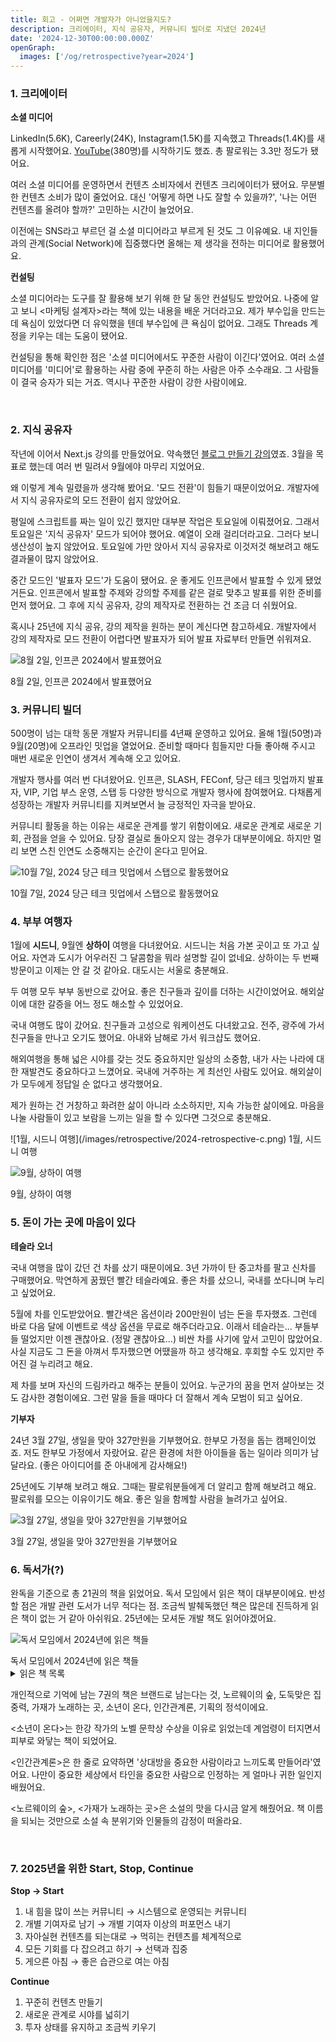 ```yaml
---
title: 회고 - 어쩌면 개발자가 아니었을지도?
description: 크리에이터, 지식 공유자, 커뮤니티 빌더로 지냈던 2024년
date: '2024-12-30T00:00:00.000Z'
openGraph:
  images: ['/og/retrospective?year=2024']
---
```


### 1. 크리에이터

**소셜 미디어**

LinkedIn(5.6K), Careerly(24K), Instagram(1.5K)를 지속했고 Threads(1.4K)를 새롭게 시작했어요. [YouTube](https://www.youtube.com/@hajoeun)(380명)를 시작하기도 했죠. 총 팔로워는 3.3만 정도가 됐어요. 

여러 소셜 미디어를 운영하면서 컨텐츠 소비자에서 컨텐츠 크리에이터가 됐어요. 무분별한 컨텐츠 소비가 많이 줄었어요. 대신 '어떻게 하면 나도 잘할 수 있을까?', '나는 어떤 컨텐츠를 올려야 할까?' 고민하는 시간이 늘었어요.

이전에는 SNS라고 부르던 걸 소셜 미디어라고 부르게 된 것도 그 이유예요. 내 지인들과의 관계(Social Network)에 집중했다면 올해는 제 생각을 전하는 미디어로 활용했어요.

**컨설팅**

소셜 미디어라는 도구를 잘 활용해 보기 위해 한 달 동안 컨설팅도 받았어요. 나중에 알고 보니 \<마케팅 설계자\>라는 책에 있는 내용을 배운 거더라고요. 제가 부수입을 만드는데 욕심이 있었다면 더 유익했을 텐데 부수입에 큰 욕심이 없어요. 그래도 Threads 계정을 키우는 데는 도움이 됐어요.

컨설팅을 통해 확인한 점은 '소셜 미디어에서도 꾸준한 사람이 이긴다'였어요. 여러 소셜 미디어를 '미디어'로 활용하는 사람 중에 꾸준히 하는 사람은 아주 소수래요. 그 사람들이 결국 승자가 되는 거죠. 역시나 꾸준한 사람이 강한 사람이에요.

<br/>

### 2. 지식 공유자

작년에 이어서 Next.js 강의를 만들었어요. 약속했던 [블로그 만들기 강의](https://inf.run/heKES)였죠. 3월을 목표로 했는데 여러 번 밀려서 9월에야 마무리 지었어요.

왜 이렇게 계속 밀렸을까 생각해 봤어요. '모드 전환'이 힘들기 때문이었어요. 개발자에서 지식 공유자로의 모드 전환이 쉽지 않았어요.

평일에 스크립트를 짜는 일이 있긴 했지만 대부분 작업은 토요일에 이뤄졌어요. 그래서 토요일은 '지식 공유자' 모드가 되어야 했어요. 예열이 오래 걸리더라고요. 그러다 보니 생산성이 높지 않았어요. 토요일에 가만 앉아서 지식 공유자로 이것저것 해보려고 해도 결과물이 많지 않았어요. 

중간 모드인 '발표자 모드'가 도움이 됐어요. 운 좋게도 인프콘에서 발표할 수 있게 됐었거든요. 인프콘에서 발표할 주제와 강의할 주제를 같은 걸로 맞추고 발표를 위한 준비를 먼저 했어요. 그 후에 지식 공유자, 강의 제작자로 전환하는 건 조금 더 쉬웠어요.

혹시나 25년에 지식 공유, 강의 제작을 원하는 분이 계신다면 참고하세요. 개발자에서 강의 제작자로 모드 전환이 어렵다면 발표자가 되어 발표 자료부터 만들면 쉬워져요.

![8월 2일, 인프콘 2024에서 발표했어요](/images/retrospective/2024-retrospective-a.png)
<Caption>8월 2일, 인프콘 2024에서 발표했어요</Caption>

<br/>

### 3. 커뮤니티 빌더

500명이 넘는 대학 동문 개발자 커뮤니티를 4년째 운영하고 있어요. 올해 1월(50명)과 9월(20명)에 오프라인 밋업을 열었어요. 준비할 때마다 힘들지만 다들 좋아해 주시고 매번 새로운 인연이 생겨서 계속해 오고 있어요.

개발자 행사를 여러 번 다녀왔어요. 인프콘, SLASH, FEConf, 당근 테크 밋업까지 발표자, VIP, 기업 부스 운영, 스탭 등 다양한 방식으로 개발자 행사에 참여했어요. 다채롭게 성장하는 개발자 커뮤니티를 지켜보면서 늘 긍정적인 자극을 받아요.

커뮤니티 활동을 하는 이유는 새로운 관계를 쌓기 위함이에요. 새로운 관계로 새로운 기회, 관점을 얻을 수 있어요. 당장 결실로 돌아오지 않는 경우가 대부분이에요. 하지만 멀리 보면 스친 인연도 소중해지는 순간이 온다고 믿어요.

![10월 7일, 2024 당근 테크 밋업에서 스탭으로 활동했어요](/images/retrospective/2024-retrospective-b.png)
<Caption>10월 7일, 2024 당근 테크 밋업에서 스탭으로 활동했어요</Caption>

<br/>

### 4. 부부 여행자

1월에 **시드니**, 9월엔 **상하이** 여행을 다녀왔어요. 시드니는 처음 가본 곳이고 또 가고 싶어요. 자연과 도시가 어우러진 그 달콤함을 뭐라 설명할 길이 없네요. 상하이는 두 번째 방문이고 이제는 안 갈 것 같아요. 대도시는 서울로 충분해요.

두 여행 모두 부부 동반으로 갔어요. 좋은 친구들과 깊이를 더하는 시간이었어요. 해외살이에 대한 갈증을 어느 정도 해소할 수 있었어요.

국내 여행도 많이 갔어요. 친구들과 고성으로 워케이션도 다녀왔고요. 전주, 광주에 가서 친구들을 만나고 오기도 했어요. 아내와 남해로 가서 워크샵도 했어요.

해외여행을 통해 넓은 시야를 갖는 것도 중요하지만 일상의 소중함, 내가 사는 나라에 대한 재발견도 중요하다고 느꼈어요. 국내에 거주하는 게 최선인 사람도 있어요. 해외살이가 모두에게 정답일 순 없다고 생각했어요.

제가 원하는 건 거창하고 화려한 삶이 아니라 소소하지만, 지속 가능한 삶이에요. 마음을 나눌 사람들이 있고 보람을 느끼는 일을 할 수 있다면 그것으로 충분해요.

<div style={{ display: 'flex', gap: '8px' }}>
![1월, 시드니 여행](/images/retrospective/2024-retrospective-c.png)
<Caption>1월, 시드니 여행</Caption>

![9월, 상하이 여행](/images/retrospective/2024-retrospective-d.png)
<Caption>9월, 상하이 여행</Caption>
</div>

### 5. 돈이 가는 곳에 마음이 있다

**테슬라 오너**

국내 여행을 많이 갔던 건 차를 샀기 때문이에요. 3년 가까이 탄 중고차를 팔고 신차를 구매했어요. 막연하게 꿈꿨던 빨간 테슬라예요. 좋은 차를 샀으니, 국내를 쏘다니며 누리고 싶었어요.

5월에 차를 인도받았어요. 빨간색은 옵션이라 200만원이 넘는 돈을 투자했죠. 그런데 바로 다음 달에 이벤트로 색상 옵션을 무료로 해주더라고요. 이래서 테슬라는... 부들부들 떨었지만 이젠 괜찮아요. (정말 괜찮아요...) 비싼 차를 사기에 앞서 고민이 많았어요. 사실 지금도 그 돈을 아껴서 투자했으면 어땠을까 하고 생각해요. 후회할 수도 있지만 주어진 걸 누리려고 해요.

제 차를 보며 자신의 드림카라고 해주는 분들이 있어요. 누군가의 꿈을 먼저 살아보는 것도 감사한 경험이에요. 그런 말을 들을 때마다 더 잘해서 계속 모범이 되고 싶어요.

**기부자**

24년 3월 27일, 생일을 맞아 327만원을 기부했어요. 한부모 가정을 돕는 캠페인이었죠. 저도 한부모 가정에서 자랐어요. 같은 환경에 처한 아이들을 돕는 일이라 의미가 남달라요. (좋은 아이디어를 준 아내에게 감사해요!)

25년에도 기부해 보려고 해요. 그때는 팔로워분들에게 더 알리고 함께 해보려고 해요. 팔로워를 모으는 이유이기도 해요. 좋은 일을 함께할 사람을 늘려가고 싶어요.

![3월 27일, 생일을 맞아 327만원을 기부했어요](/images/retrospective/2024-retrospective-e.png)
<Caption>3월 27일, 생일을 맞아 327만원을 기부했어요</Caption>
<br/>

### 6. 독서가(?)

완독을 기준으로 총 21권의 책을 읽었어요. 독서 모임에서 읽은 책이 대부분이에요. 반성할 점은 개발 관련 도서가 너무 적다는 점. 조금씩 발췌독했던 책은 많은데 진득하게 읽은 책이 없는 거 같아 아쉬워요. 25년에는 모셔둔 개발 책도 읽어야겠어요.

![독서 모임에서 2024년에 읽은 책들](/images/retrospective/2024-retrospective-f.png)
<Caption>독서 모임에서 2024년에 읽은 책들</Caption>

<details>
    <summary>읽은 책 목록</summary>
    <ol>
      <li>1. 형법의 눈</li>
      <li>2. 인간 실격</li>
      <li>3. 재밌어서 밤새 읽는 물리 이야기</li>
      <li>4. **브랜드로 남는다는 것**</li>
      <li>5. 불안</li>
      <li>6. 최종 경고: 6도의 멸종</li>
      <li>7. 총보다 강한 실</li>
      <li>8. **노르웨이의 숲**</li>
      <li>9. **도둑맞은 집중력**</li>
      <li>10. 가짜노동</li>
      <li>11. 줄무늬 파자마를 입은 소년</li>
      <li>12. 슬럼독 밀리어네어</li>
      <li>13. **가재가 노래하는 곳**</li>
      <li>14. 오베라는 남자</li>
      <li>15. 햄릿</li>
      <li>16. 프로젝트 헤일메리</li>
      <li>17. **소년이 온다**</li>
      <li>18. **인간관계론**</li>
      <li>19. 이처럼 사소한 것들</li>
      <li>20. **기획의 정석**</li>
      <li>21. 모던 리액트 Deep Dive</li>
    </ol>
</details>

개인적으로 기억에 남는 7권의 책은 브랜드로 남는다는 것, 노르웨이의 숲, 도둑맞은 집중력, 가재가 노래하는 곳, 소년이 온다, 인간관계론, 기획의 정석이에요.

\<소년이 온다\>는 한강 작가의 노벨 문학상 수상을 이유로 읽었는데 계엄령이 터지면서 피부로 와닿는 책이 되었어요.

\<인간관계론\>은 한 줄로 요약하면 '상대방을 중요한 사람이라고 느끼도록 만들어라'였어요. 나만이 중요한 세상에서 타인을 중요한 사람으로 인정하는 게 얼마나 귀한 일인지 배웠어요.

\<노르웨이의 숲\>, \<가재가 노래하는 곳\>은 소설의 맛을 다시금 알게 해줬어요. 책 이름을 되뇌는 것만으로 소설 속 분위기와 인물들의 감정이 떠올라요.

<br/>

### 7. 2025년을 위한 Start, Stop, Continue

**Stop → Start**

1. 내 힘을 많이 쓰는 커뮤니티 → 시스템으로 운영되는 커뮤니티
2. 개별 기여자로 남기 → 개별 기여자 이상의 퍼포먼스 내기
3. 자아실현 컨텐츠를 되는대로 → 먹히는 컨텐츠를 체계적으로
4. 모든 기회를 다 잡으려고 하기 → 선택과 집중
5. 게으른 아침 → 좋은 습관으로 여는 아침

**Continue**

1. 꾸준히 컨텐츠 만들기
2. 새로운 관계로 시야를 넓히기
3. 투자 상태를 유지하고 조금씩 키우기